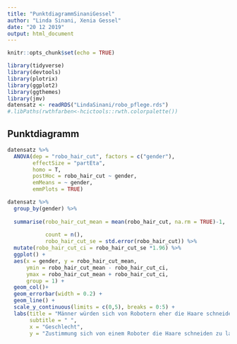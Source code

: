 ```yaml
---
title: "PunktdiagrammSinaniGessel"
author: "Linda Sinani, Xenia Gessel"
date: "20 12 2019"
output: html_document
---
```

  
```r
knitr::opts_chunk$set(echo = TRUE)

library(tidyverse)
library(devtools)
library(plotrix)
library(ggplot2)
library(ggthemes)
library(jmv)
datensatz <- readRDS("LindaSinani/robo_pflege.rds")
#.libPaths(rwthfarben<-hcictools::rwth.colorpalette())
```


## Punktdiagramm

```r
datensatz %>% 
  ANOVA(dep = "robo_hair_cut", factors = c("gender"), 
        effectSize = "partEta",
        homo = T,
        postHoc = robo_hair_cut ~ gender,
        emMeans = ~ gender,
        emmPlots = TRUE)

datensatz %>%
  group_by(gender) %>%
  
  summarise(robo_hair_cut_mean = mean(robo_hair_cut, na.rm = TRUE)-1,
            
            count = n(),
            robo_hair_cut_se = std.error(robo_hair_cut)) %>%
  mutate(robo_hair_cut_ci = robo_hair_cut_se *1.96) %>%
  ggplot() + 
  aes(x = gender, y = robo_hair_cut_mean,
      ymin = robo_hair_cut_mean - robo_hair_cut_ci,
      ymax = robo_hair_cut_mean + robo_hair_cut_ci,
      group = 1) +
  geom_col()+
  geom_errorbar(width = 0.2) +
  geom_line() + 
  scale_y_continuous(limits = c(0,5), breaks = 0:5) +
  labs(title = "Männer würden sich von Robotern eher die Haare schneiden lassen als Frauen",
       subtitle = " ",
       x = "Geschlecht",
       y = "Zustimmung sich von einem Roboter die Haare schneiden zu lassen [0-5]")
```
